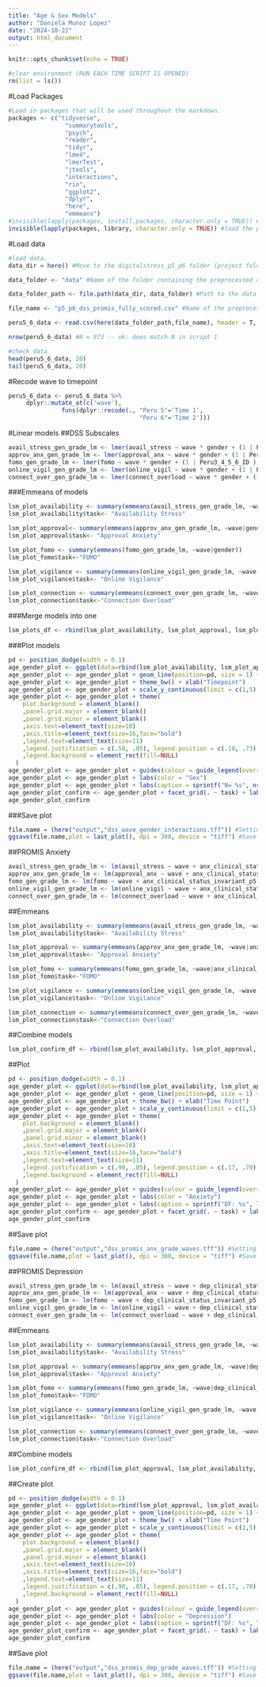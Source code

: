 ```yaml
---
title: "Age & Sex Models"
author: "Daniela Munoz Lopez"
date: "2024-10-22"
output: html_document
---
```


```r
knitr::opts_chunk$set(echo = TRUE)
```

```r
#clear environment (RUN EACH TIME SCRIPT IS OPENED)
rm(list = ls()) 
```

#Load Packages
```r
#Load in packages that will be used throughout the markdown.
packages <- c("tidyverse",
                "summarytools",
                "psych",
                "reader",
                "tidyr",
                "lme4",
                "lmerTest",
                "jtools",
                "interactions",
                "rio",
                "ggplot2",
                "dplyr",
                "here",
                "emmeans")
#invisible(lapply(packages, install.packages, character.only = TRUE)) #install packages (only run once)
invisible(lapply(packages, library, character.only = TRUE)) #load the packages
```

#Load data
```r
#load data.
data_dir = here() #Move to the digitalstress_p5_p6 folder (project folder)

data_folder <- "data" #Name of the folder containing the preprocessed data

data_folder_path <- file.path(data_dir, data_folder) #Path to the data within data folder

file_name <- "p5_p6_dss_promis_fully_scored.csv" #Name of the preprocessed data that was created in script1_datacleaning_DML

peru5_6_data <- read.csv(here(data_folder_path,file_name), header = T, sep = ",", na.strings=c("", " ","NA")) #Load data

nrow(peru5_6_data) #N = 973 -- ok: does match N in script 1

#check data
head(peru5_6_data, 20)
tail(peru5_6_data, 20)
```

#Recode wave to timepoint 
```r
peru5_6_data <- peru5_6_data %>% 
     dplyr::mutate_at(c('wave'), 
               funs(dplyr::recode(., "Peru 5"='Time 1',
                                     "Peru 6"='Time 2')))
```
#Linear models 
##DSS Subscales
```r
avail_stress_gen_grade_lm <- lmer(avail_stress ~ wave * gender + (1 | Peru3_4_5_6_ID ), peru5_6_data)
approv_anx_gen_grade_lm <- lmer(approval_anx ~ wave * gender + (1 | Peru3_4_5_6_ID ), peru5_6_data)
fomo_gen_grade_lm <- lmer(fomo ~ wave * gender + (1 | Peru3_4_5_6_ID ), peru5_6_data)
online_vigil_gen_grade_lm <- lmer(online_vigil ~ wave * gender + (1 | Peru3_4_5_6_ID ), peru5_6_data)
connect_over_gen_grade_lm <- lmer(connect_overload ~ wave * gender + (1 | Peru3_4_5_6_ID ), peru5_6_data)
```

###Emmeans of models
```r
lsm_plot_availability <- summary(emmeans(avail_stress_gen_grade_lm, ~wave|gender))
lsm_plot_availability$task<- "Availability Stress"

lsm_plot_approval<- summary(emmeans(approv_anx_gen_grade_lm, ~wave|gender))
lsm_plot_approval$task<- "Approval Anxiety"

lsm_plot_fomo <- summary(emmeans(fomo_gen_grade_lm, ~wave|gender))
lsm_plot_fomo$task<-"FOMO"

lsm_plot_vigilance <- summary(emmeans(online_vigil_gen_grade_lm, ~wave|gender))
lsm_plot_vigilance$task<- "Online Vigilance"

lsm_plot_connection <- summary(emmeans(connect_over_gen_grade_lm, ~wave|gender))
lsm_plot_connection$task<-"Connection Overload"
```

###Merge models into one
```r
lsm_plots_df <- rbind(lsm_plot_availability, lsm_plot_approval, lsm_plot_fomo, lsm_plot_vigilance, lsm_plot_connection)
```

###Plot models
```r
pd <- position_dodge(width = 0.1)
age_gender_plot <- ggplot(data=rbind(lsm_plot_availability, lsm_plot_approval, lsm_plot_fomo, lsm_plot_vigilance, lsm_plot_connection), aes(y = emmean, ymax = emmean+SE, ymin = emmean- SE, x = wave, group = interaction(task, gender), color = gender))
age_gender_plot <- age_gender_plot + geom_line(position=pd, size = 1) + geom_point(size=I(2), position=pd)+ geom_errorbar(width=0.3, position=pd)
age_gender_plot <- age_gender_plot + theme_bw() + xlab("Timepoint") 
age_gender_plot <- age_gender_plot + scale_y_continuous(limit = c(1,5), breaks=seq(1,5), name = "Digital Stress Score")
age_gender_plot <- age_gender_plot + theme(
    plot.background = element_blank()
    ,panel.grid.major = element_blank()
    ,panel.grid.minor = element_blank()
    ,axis.text=element_text(size=10)
    ,axis.title=element_text(size=16,face="bold")
    ,legend.text=element_text(size=11)
    ,legend.justification = c(.50, .05), legend.position = c(.10, .73)
    ,legend.background = element_rect(fill=NULL)
  )
age_gender_plot <- age_gender_plot + guides(colour = guide_legend(override.aes=list(size=1)))
age_gender_plot <- age_gender_plot + labs(color = "Sex")
age_gender_plot <- age_gender_plot + labs(caption = sprintf("N= %s", nrow(peru5_6_data))) #add degrees of freedom to plot
age_gender_plot_confirm <- age_gender_plot + facet_grid(. ~ task) + labs(title = "Digital Stress Across Time Points")
age_gender_plot_confirm
```

###Save plot
```r
file.name = (here("output","dss_wave_gender_interactions.tff")) #Setting the save location and file name
ggsave(file.name,plot = last_plot(), dpi = 300, device = "tiff") #Save the plot
```

##PROMIS Anxiety
```r
avail_stress_gen_grade_lm <- lm(avail_stress ~ wave + anx_clinical_status_invariant_p5, peru5_6_data)
approv_anx_gen_grade_lm <- lm(approval_anx ~ wave + anx_clinical_status_invariant_p5, peru5_6_data)
fomo_gen_grade_lm <- lm(fomo ~ wave + anx_clinical_status_invariant_p5, peru5_6_data)
online_vigil_gen_grade_lm <- lm(online_vigil ~ wave + anx_clinical_status_invariant_p5, peru5_6_data)
connect_over_gen_grade_lm <- lm(connect_overload ~ wave + anx_clinical_status_invariant_p5, peru5_6_data)
```

##Emmeans
```r
lsm_plot_availability <- summary(emmeans(avail_stress_gen_grade_lm, ~wave|anx_clinical_status_invariant_p5))
lsm_plot_availability$task<- "Availability Stress"

lsm_plot_approval <- summary(emmeans(approv_anx_gen_grade_lm, ~wave|anx_clinical_status_invariant_p5))
lsm_plot_approval$task<- "Approval Anxiety"

lsm_plot_fomo <- summary(emmeans(fomo_gen_grade_lm, ~wave|anx_clinical_status_invariant_p5))
lsm_plot_fomo$task<-"FOMO"

lsm_plot_vigilance <- summary(emmeans(online_vigil_gen_grade_lm, ~wave|anx_clinical_status_invariant_p5))
lsm_plot_vigilance$task<- "Online Vigilance"

lsm_plot_connection <- summary(emmeans(connect_over_gen_grade_lm, ~wave|anx_clinical_status_invariant_p5))
lsm_plot_connection$task<-"Connection Overload"

```

##Combine models
```r
lsm_plot_confirm_df <- rbind(lsm_plot_availability, lsm_plot_approval, lsm_plot_fomo, lsm_plot_vigilance, lsm_plot_connection) #combine all plots into one table
```

##Plot
```r
pd <- position_dodge(width = 0.1)
age_gender_plot <- ggplot(data=rbind(lsm_plot_availability, lsm_plot_approval, lsm_plot_fomo, lsm_plot_vigilance, lsm_plot_connection), aes(y = emmean, ymax = emmean+SE, ymin = emmean- SE, x = wave, group = interaction(task, anx_clinical_status_invariant_p5), color = anx_clinical_status_invariant_p5))
age_gender_plot <- age_gender_plot + geom_line(position=pd, size = 1) + geom_point(size=I(2), position=pd)+ geom_errorbar(width=0.3, position=pd)
age_gender_plot <- age_gender_plot + theme_bw() + xlab("Time Point") 
age_gender_plot <- age_gender_plot + scale_y_continuous(limit = c(1,5), breaks=seq(1,5), name = "Digital Stress Score")
age_gender_plot <- age_gender_plot + theme(
    plot.background = element_blank()
    ,panel.grid.major = element_blank()
    ,panel.grid.minor = element_blank()
    ,axis.text=element_text(size=10)
    ,axis.title=element_text(size=16,face="bold")
    ,legend.text=element_text(size=11)
    ,legend.justification = c(.90, .05), legend.position = c(.17, .70)
    ,legend.background = element_rect(fill=NULL)
  )
age_gender_plot <- age_gender_plot + guides(colour = guide_legend(override.aes=list(size=1)))
age_gender_plot <- age_gender_plot + labs(color = "Anxiety")
age_gender_plot <- age_gender_plot + labs(caption = sprintf("DF: %s", lsm_plot_confirm_df$df)) #add degrees of freedom to plot
age_gender_plot_confirm <- age_gender_plot + facet_grid(. ~ task) + labs(title = "Digital Stress & Anxiety Across Time Points")
age_gender_plot_confirm
```

##Save plot
```r
file.name = (here("output","dss_promis_anx_grade_waves.tff")) #Setting the save location and file name
ggsave(file.name,plot = last_plot(), dpi = 300, device = "tiff") #Save the plot
```

##PROMIS Depression
```r
avail_stress_gen_grade_lm <- lm(avail_stress ~ wave + dep_clinical_status_invariant_p5, peru5_6_data)
approv_anx_gen_grade_lm <- lm(approval_anx ~ wave + dep_clinical_status_invariant_p5, peru5_6_data)
fomo_gen_grade_lm <- lm(fomo ~ wave + dep_clinical_status_invariant_p5, peru5_6_data)
online_vigil_gen_grade_lm <- lm(online_vigil ~ wave + dep_clinical_status_invariant_p5, peru5_6_data)
connect_over_gen_grade_lm <- lm(connect_overload ~ wave + dep_clinical_status_invariant_p5, peru5_6_data)
```

##Emmeans
```r
lsm_plot_availability <- summary(emmeans(avail_stress_gen_grade_lm, ~wave|dep_clinical_status_invariant_p5))
lsm_plot_availability$task<- "Availability Stress"

lsm_plot_approval <- summary(emmeans(approv_anx_gen_grade_lm, ~wave|dep_clinical_status_invariant_p5))
lsm_plot_approval$task<- "Approval Anxiety"

lsm_plot_fomo <- summary(emmeans(fomo_gen_grade_lm, ~wave|dep_clinical_status_invariant_p5))
lsm_plot_fomo$task<-"FOMO"

lsm_plot_vigilance <- summary(emmeans(online_vigil_gen_grade_lm, ~wave|dep_clinical_status_invariant_p5))
lsm_plot_vigilance$task<- "Online Vigilance"

lsm_plot_connection <- summary(emmeans(connect_over_gen_grade_lm, ~wave|dep_clinical_status_invariant_p5))
lsm_plot_connection$task<-"Connection Overload"
```

##Combine models
```r
lsm_plot_confirm_df <- rbind(lsm_plot_approval, lsm_plot_availability, lsm_plot_fomo, lsm_plot_connection, lsm_plot_vigilance) #combine all plots into one table
```

##Create plot
```r
pd <- position_dodge(width = 0.1)
age_gender_plot <- ggplot(data=rbind(lsm_plot_approval, lsm_plot_availability, lsm_plot_fomo, lsm_plot_connection, lsm_plot_vigilance), aes(y = emmean, ymax = emmean+SE, ymin = emmean- SE, x = wave, group = interaction(task, dep_clinical_status_invariant_p5), color = dep_clinical_status_invariant_p5))
age_gender_plot <- age_gender_plot + geom_line(position=pd, size = 1) + geom_point(size=I(2), position=pd)+ geom_errorbar(width=0.3, position=pd)
age_gender_plot <- age_gender_plot + theme_bw() + xlab("Time Point") 
age_gender_plot <- age_gender_plot + scale_y_continuous(limit = c(1,5), breaks=seq(1,5), name = "Digital Stress Score")
age_gender_plot <- age_gender_plot + theme(
    plot.background = element_blank()
    ,panel.grid.major = element_blank()
    ,panel.grid.minor = element_blank()
    ,axis.text=element_text(size=10)
    ,axis.title=element_text(size=16,face="bold")
    ,legend.text=element_text(size=11)
    ,legend.justification = c(.90, .05), legend.position = c(.17, .70)
    ,legend.background = element_rect(fill=NULL)
  )
age_gender_plot <- age_gender_plot + guides(colour = guide_legend(override.aes=list(size=1)))
age_gender_plot <- age_gender_plot + labs(color = "Depression")
age_gender_plot <- age_gender_plot + labs(caption = sprintf("DF: %s", lsm_plot_confirm_df$df)) #add degrees of freedom to plot
age_gender_plot_confirm <- age_gender_plot + facet_grid(. ~ task) + labs(title = "Digital Stress & Depression Across Time Point")
age_gender_plot_confirm
```

##Save plot
```r
file.name = (here("output","dss_promis_dep_grade_waves.tff")) #Setting the save location and file name
ggsave(file.name,plot = last_plot(), dpi = 300, device = "tiff") #Save the plot
```
